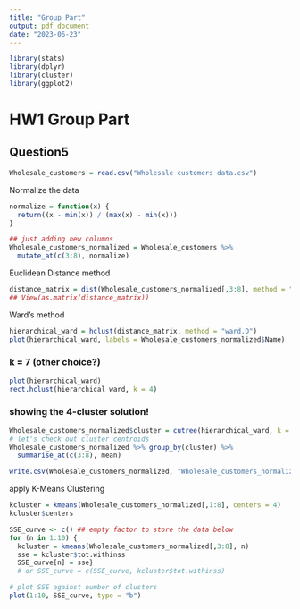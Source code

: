 ---
title: "Group Part"
output: pdf_document
date: "2023-06-23"
---

```{r, message=FALSE,warning=FALSE}
library(stats)
library(dplyr)
library(cluster)
library(ggplot2)
```

# HW1 Group Part
## Question5

```{r}
Wholesale_customers = read.csv("Wholesale customers data.csv")
```

Normalize the data
```{r}
normalize = function(x) {
  return((x - min(x)) / (max(x) - min(x)))
}

## just adding new columns 
Wholesale_customers_normalized = Wholesale_customers %>% 
  mutate_at(c(3:8), normalize)
```

Euclidean Distance method
```{r}
distance_matrix = dist(Wholesale_customers_normalized[,3:8], method = "euclidean")
## View(as.matrix(distance_matrix))
```

Ward's method 
```{r}
hierarchical_ward = hclust(distance_matrix, method = "ward.D")
plot(hierarchical_ward, labels = Wholesale_customers_normalized$Name)
```

### k = 7 (other choice?)
```{r}
plot(hierarchical_ward)
rect.hclust(hierarchical_ward, k = 4) 
```

###  showing the 4-cluster solution!
```{r}
Wholesale_customers_normalized$cluster = cutree(hierarchical_ward, k = 4)
# let's check out cluster centroids
Wholesale_customers_normalized %>% group_by(cluster) %>%
  summarise_at(c(3:8), mean)

```

```{r}
write.csv(Wholesale_customers_normalized, "Wholesale_customers_normalized.csv", row.names=FALSE)
```
apply K-Means Clustering
```{r}

kcluster = kmeans(Wholesale_customers_normalized[,1:8], centers = 4)
kcluster$centers
```


```{r}

SSE_curve <- c() ## empty factor to store the data below
for (n in 1:10) {
  kcluster = kmeans(Wholesale_customers_normalized[,3:8], n)
  sse = kcluster$tot.withinss
  SSE_curve[n] = sse}
  # or SSE_curve = c(SSE_curve, kcluster$tot.withinss)

# plot SSE against number of clusters
plot(1:10, SSE_curve, type = "b")

```
